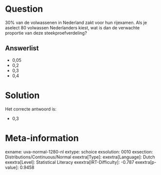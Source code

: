 Question
========

30% van de volwassenen in Nederland zakt voor hun rijexamen. Als je
aselect 80 volwassen Nederlanders kiest, wat is dan de verwachte
proportie van deze steekproefverdeling?

Answerlist
----------

* 0,05
* 0,2
* 0,3
* 0,4

Solution
========

Het correcte antwoord is: 

* 0,3

Meta-information
================
exname: uva-normal-1280-nl
extype: schoice
exsolution: 0010
exsection: Distributions/Continuous/Normal
exextra[Type]: 
exextra[Language]: Dutch
exextra[Level]: Statistical Literacy
exextra[IRT-Difficulty]: -0.787
exextra[p-value]: 0.9458

